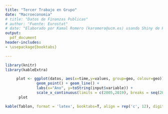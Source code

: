```yaml
---
title: "Tercer Trabajo en Grupo"
date: "Macroeconomia"
# title: "Datos de Finanzas Publicas"
# author: "Fuente: Eurostat"
# date: "Elaborado por Kamal Romero (karomero@ucm.es) usando Shiny de Rstudio"
output:
  pdf_document
header-includes:
- \usepackage{booktabs}

---
```


```r
library(knitr)
library(kableExtra)
```


```r
     plot <- ggplot(datos, aes(x=time,y=values, group=geo, colour=geo)) +
              geom_point() + geom_line() +
              labs(x="Ano", y=toString(input$variable)) +
              scale_x_continuous(limits = c(2005,2019), breaks = seq(2005,2019,2))
      plot
```


```r
kable(Tablon, format = 'latex', booktabs=T, align = rep('c', 12), digits = 1)
```
